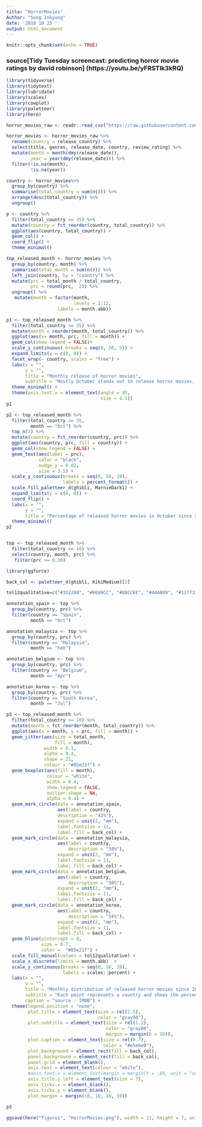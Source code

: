 ```yaml
---
title: "HorrorMovies"
Author: "Sung Inkyung"
date: '2019 10 23 '
output: html_document
---
```


```r
knitr::opts_chunk$set(echo = TRUE)
```
### source[Tidy Tuesday screencast: predicting horror movie ratings by david robinson] (https://youtu.be/yFRSTlk3kRQ)
```r
library(tidyverse)
library(tidytext)
library(lubridate)
library(scales)
library(cowplot)
library(paletteer)
library(here)
```

```r
horror_movies_raw <- readr::read_csv("https://raw.githubusercontent.com/rfordatascience/tidytuesday/master/data/2019/2019-10-22/horror_movies.csv")

```

```r
horror_movies <- horror_movies_raw %>% 
  rename(country = release_country) %>%
  select(title, genres, release_date, country, review_rating) %>% 
  mutate(month = month(dmy(release_date)),
         year = year(dmy(release_date))) %>% 
  filter(!is.na(month),
         !is.na(year))

country <- horror_movies%>% 
  group_by(country) %>% 
  summarise(total_country = sum(n())) %>% 
  arrange(desc(total_country)) %>% 
  ungroup() 

p <- country %>% 
  filter(total_country >= 35) %>% 
  mutate(country = fct_reorder(country, total_country)) %>% 
  ggplot(aes(country, total_country)) +
  geom_col() +
  coord_flip() +
  theme_minimal()

```


```r
top_released_month <- horror_movies %>% 
  group_by(country, month) %>% 
  summarise(total_month = sum(n())) %>% 
  left_join(country, by = "country") %>% 
  mutate(prc = total_month / total_country,
         prc = round(prc,  2)) %>% 
  ungroup() %>% 
   mutate(month = factor(month, 
                         levels = 1:12, 
                   labels = month.abb))

p1 <- top_released_month %>% 
  filter(total_country >= 35) %>% 
  mutate(month = reorder(month, total_country)) %>% 
  ggplot(aes(x= month, prc, fill = month)) +
  geom_col(show.legend = FALSE)+
  scale_y_continuous( breaks = seq(0, 50, 5)) +
  expand_limits(y = c(0, 0)) +
  facet_wrap(~ country, scales = "free") +
  labs(x = "",
       y = "",
       title = "Monthly release of horror movies",
       subtitle = "Mostly October stands out to release horror movies. India and Philippines show \nnot as distinctive as other countries.") +
  theme_minimal() +
  theme(axis.text.x = element_text(angle = 45, 
                                   size = 4.5))
p1

p2 <- top_released_month %>% 
  filter(total_country >= 35,
         month == "Oct") %>% 
  top_n(7) %>% 
  mutate(country = fct_reorder(country, prc)) %>% 
  ggplot(aes(country, prc, fill = country)) +
  geom_col(show.legend = FALSE) +
  geom_text(aes(label = prc),
            color = "black",
            nudge_y = 0.02,
            size = 3.5) +
  scale_y_continuous(breaks = seq(0, 50, 10),
                     labels = percent_format()) +
  scale_fill_paletteer_d(ghibli, MarnieDark1) +
  expand_limits(y = c(0, 0)) +
  coord_flip() +
  labs(x = "",
       y = "",
       title = "Percentage of released horror movies in October since 2012") +
  theme_minimal()
p2


top <- top_released_month %>% 
  filter(total_country >= 10) %>% 
  select(country, month, prc) %>% 
   filter(prc >= 0.30)

```

```r
library(ggforce)

back_col <- paletteer_d(ghibli, KikiMedium)[3]

tol12qualitative=c("#332288", "#6699CC", "#88CCEE", "#44AA99", "#117733", "#999933", "#DDCC77", "#661100", "#CC6677", "#AA4466", "#882255", "#AA4499")

annotation_spain <- top %>% 
  group_by(country, prc) %>% 
  filter(country == "Spain",
         month == "Oct") 

annotation_malaysia <- top %>% 
  group_by(country, prc) %>% 
  filter(country == "Malaysia",
         month == "Feb")

annotation_belgium <- top %>% 
  group_by(country, prc) %>% 
  filter(country == "Belgium",
         month == "Apr")

annotation_korea <- top %>% 
  group_by(country, prc) %>% 
  filter(country == "South Korea",
         month == "Jul") 

p3 <- top_released_month %>% 
  filter(total_country >= 10) %>% 
  mutate(month = fct_reorder(month, total_country)) %>% 
  ggplot(aes(x = month, y = prc, fill = month)) +
  geom_jitter(aes(size = total_month, 
                  fill = month), 
              width = 0.1, 
              alpha = 0.4, 
              shape = 21,
              colour = "#85e21f") +
  geom_boxplot(aes(fill = month), 
               colour = "white", 
               width = 0.4,
               show.legend = FALSE, 
               outlier.shape = NA, 
               alpha = 0.4) +
  geom_mark_circle(data = annotation_spain,
                   aes(label = country,
                   description = "42%"),
                   expand = unit(2, "mm"),
                   label.fontsize = 11,
                   label.fill = back_col) +
  geom_mark_circle(data = annotation_malaysia,
                   aes(label = country,
                       description = "38%"),
                   expand = unit(2, "mm"),
                   label.fontsize = 11,
                   label.fill = back_col) +
  geom_mark_circle(data = annotation_belgium,
                   aes(label = country,
                       description = "36%"),
                   expand = unit(2, "mm"),
                   label.fontsize = 11,
                   label.fill = back_col) +
  geom_mark_circle(data = annotation_korea,
                   aes(label = country,
                       description = "34%"),
                   expand = unit(2, "mm"),
                   label.fontsize = 11,
                   label.fill = back_col) +
  geom_hline(yintercept = 0, 
             size = 0.7,
             color =  "#85e21f") +
  scale_fill_manual(values = tol12qualitative) +
  scale_x_discrete(limits = month.abb)  +
  scale_y_continuous(breaks = seq(0, 50, 10),
                     labels = scales::percent) +
  labs(x = "", 
       y = "", 
       title = "Monthly distribution of released horror movies since 2012 across countries",
       subtitle = "Each point represents a country and shows the percentage of horror films is released in a given country.\nOctober is known for the release of horror films year-round. However, while many in the West celebrate \nthe horrors of Halloween in October as below, South Korea has a strong horror film trend in the summer.\nBecause nothing beats a spooky movie that cools you down in the hot summer.\n",
       caption = "source : IMDB") +
  theme(legend.position = "none",
        plot.title = element_text(size = rel(1.5),
                                  color = "gray80"),
        plot.subtitle = element_text(size = rel(1.2),
                                     color = "gray80",
                                     margin = margin(b = 10)),
        plot.caption = element_text(size = rel(0.7),
                                    color = "#e5e6e0"),
        plot.background = element_rect(fill = back_col),
        panel.background = element_rect(fill = back_col),
        panel.grid = element_blank(),
        axis.text = element_text(colour = "white"),
        #axis.text.x = element_text(margin = margin(t = .05, unit = "cm")),
        axis.title.y.left = element_text(size = 7),
        axis.ticks.x = element_blank(),
        axis.ticks.y = element_blank(),
        plot.margin = margin(10, 10, 10, 10)) 

p3

ggsave(here("figures", "HorrorMovies.png"), width = 11, height = 7, units = "in")

```
            
  